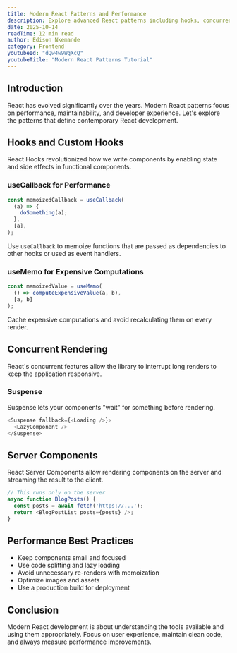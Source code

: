 ```yaml
---
title: Modern React Patterns and Performance
description: Explore advanced React patterns including hooks, concurrent rendering, server components, and performance optimization techniques for building highly efficient applications.
date: 2025-10-14
readTime: 12 min read
author: Edison Nkemande
category: Frontend
youtubeId: "dQw4w9WgXcQ"
youtubeTitle: "Modern React Patterns Tutorial"
---
```


## Introduction

React has evolved significantly over the years. Modern React patterns focus on performance, maintainability, and developer experience. Let's explore the patterns that define contemporary React development.

## Hooks and Custom Hooks

React Hooks revolutionized how we write components by enabling state and side effects in functional components.

### useCallback for Performance

```javascript
const memoizedCallback = useCallback(
  (a) => {
    doSomething(a);
  },
  [a],
);
```

Use `useCallback` to memoize functions that are passed as dependencies to other hooks or used as event handlers.

### useMemo for Expensive Computations

```javascript
const memoizedValue = useMemo(
  () => computeExpensiveValue(a, b),
  [a, b]
);
```

Cache expensive computations and avoid recalculating them on every render.

## Concurrent Rendering

React's concurrent features allow the library to interrupt long renders to keep the application responsive.

### Suspense

Suspense lets your components "wait" for something before rendering.

```javascript
<Suspense fallback={<Loading />}>
  <LazyComponent />
</Suspense>
```

## Server Components

React Server Components allow rendering components on the server and streaming the result to the client.

```javascript
// This runs only on the server
async function BlogPosts() {
  const posts = await fetch('https://...');
  return <BlogPostList posts={posts} />;
}
```

## Performance Best Practices

- Keep components small and focused
- Use code splitting and lazy loading
- Avoid unnecessary re-renders with memoization
- Optimize images and assets
- Use a production build for deployment

## Conclusion

Modern React development is about understanding the tools available and using them appropriately. Focus on user experience, maintain clean code, and always measure performance improvements.
